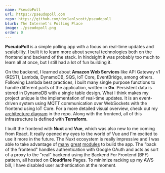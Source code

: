 ```yaml
---
name: PseudoPoll
url: https://pseudopoll.com
repo: https://github.com/declanlscott/pseudopoll
blurb: The Internet's Polling Place
image: ./pseudopoll.png
order: 0
---
```



**PseudoPoll** is a simple polling app with a focus on real-time updates and scalability. I built it to learn more about several technologies both on the frontend and backend of the stack. In hindsight it was probably too much to learn all at once, but I still had a lot of fun building it.

On the backend, I learned about **Amazon Web Services** like API Gateway v1 (REST), Lambda, DynamoDB, SQS, IoT Core, EventBridge, among others. Following Lambda best practices, I built many single purpose functions to handle different parts of the application, written in **Go**. Persistent data is stored in DynamoDB with a single table design. What I think makes my project unique is the implementation of real-time updates. It is an event-driven system using MQTT communication over WebSockets with the frontend using IoT Core. For a more detailed visual overview, check out my [architecture diagram](https://github.com/declanlscott/pseudopoll/blob/main/architecture.png) in the repo. Along with the frontend, all of this infrastructure is defined with **Terraform**.

<YouTube id="coXVLwZcTXY" />

I built the frontend with **Nuxt** and **Vue**, which was also new to me coming from React. It really opened my eyes to the world of Vue and I'm excited to use it more in the future. The Nuxt ecosystem is really impressive and I was able to take advantage of [many](https://nuxt.com/modules/ui) [great](https://nuxt.com/modules/authjs) [modules](https://nuxt.com/modules/vue-query) to build the app. The "back of the frontend" handles authentication with Google OAuth and acts as sort of a proxy to the "real" backend using the Backend For Frontend (BFF) pattern, all hosted on **Cloudflare** Pages. To minimize racking up my AWS bill, I have disabled user authentication at the moment.
